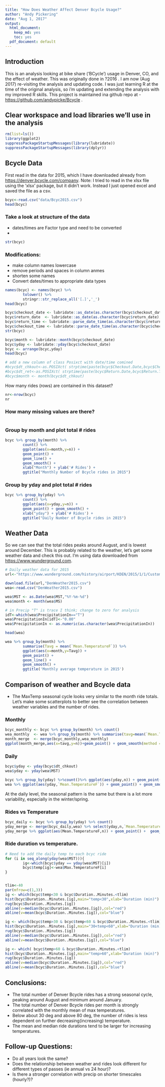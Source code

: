 ```yaml
---
title: "How Does Weather Affect Denver Bcycle Usage?"
author: "Andy Pickering"
date: "Aug 1, 2017"
output:
  html_document:
    keep_md: yes
    toc: yes
  pdf_document: default
---
```


## Introduction

This is an analysis looking at bike share ('BCycle') usage in Denver, CO, and the effect of weather. This was originally done in ?2016 . I am now (Aug 2017) re-visiting the analysis and updating code. I was just learning R at the time of the original analysis, so i'm updating and extending the analysis with my improved R skills. This project is maintained ina github repo at - <https://github.com/andypicke/Bcycle>
.

## Clear workspace and load libraries we'll use in the analysis
```r
rm(list=ls())
library(ggplot2)
suppressPackageStartupMessages(library(lubridate))
suppressPackageStartupMessages(library(dplyr))
```


## Bcycle Data

First read in the data for 2015, which I have downloaded already from <https://denver.bcycle.com/company>. Note: I tried to read in the xlsx file using the 'xlsx' package, but it didn't work. Instead I just opened excel and saved the file as a csv.

```r
bcyc<-read.csv("data/Bcyc2015.csv")
head(bcyc)
```


### Take a look at structure of the data
- dates/times are Factor type and need to be converted
- 
```r
str(bcyc)
```


### Modifications:
- make column names lowercase
- remove periods and spaces in column anmes
- shorten some names
- Convert dates/times to appropriate data types

```r
names(bcyc) <- names(bcyc) %>%
        tolower() %>%
        stringr::str_replace_all('[.]','_')
head(bcyc)
```

```r
bcyc$checkout_date <- lubridate::as_date(as.character(bcyc$checkout_date),'%m/%d/%y')
bcyc$return_date  <- lubridate::as_date(as.character(bcyc$return_date),'%m/%d/%y')
bcyc$return_time <- lubridate::parse_date_time(as.character(bcyc$return_time),'%I:%M:%S %p')
bcyc$checkout_time <- lubridate::parse_date_time(as.character(bcyc$checkout_time),'%I:%M:%S %p')
str(bcyc)
```


```r
bcyc$month <- lubridate::month(bcyc$checkout_date)
bcyc$yday <- lubridate::yday(bcyc$checkout_date)
bcyc <- arrange(bcyc,yday)
head(bcyc)
```



```r
# add a new column of class Posixct with date/time comined
#bcyc$dt_chkout<-as.POSIXct( strptime(paste(bcyc$Checkout.Date,bcyc$Checkout.Time),"%m/%d/%y %H:%M:%S"))
#bcyc$dt_ret<-as.POSIXct( strptime(paste(bcyc$Return.Date,bcyc$Return.Time),"%m/%d/%y %H:%M:%S"))
#bcyc$month <- month(bcyc$dt_chkout)
```



How many rides (rows) are contained in this dataset?
```r
nr<-nrow(bcyc)
nr
```


### How many missing values are there?
```r

```








### Group by month and plot total # rides
```r
bcyc %>% group_by(month) %>%
        count() %>% 
        ggplot(aes(x=month,y=n)) +
        geom_point() + 
        geom_line() + 
        geom_smooth() +
        xlab("Month") + ylab('# Rides') + 
        ggtitle("Monthly Number of Bcycle rides in 2015")
```


### Group by yday and plot total # rides
```r
bcyc %>% group_by(yday) %>% 
        count() %>% 
        ggplot(aes(x=yday,y=n)) +
        geom_point() + geom_smooth() + 
        xlab("yday") + ylab('# Rides') + 
        ggtitle("Daily Number of Bcycle rides in 2015")
```



## Weather Data
So we can see that the total rides peaks around August, and is lowest around December. This is probably related to the weather, let's get some weather data and check this out. I'm using data downloaded from <https://www.wunderground.com>.

```r

# Daily weather data for 2015
url<-"https://www.wunderground.com/history/airport/KDEN/2015/1/1/CustomHistory.html?dayend=31&monthend=12&yearend=2015&req_city=&req_state=&req_statename=&reqdb.zip=&reqdb.magic=&reqdb.wmo=&format=1"

download.file(url,"DenWeather2015.csv")
wea<-read.csv("DenWeather2015.csv")

wea$MST <- as.Date(wea$MST,"%Y-%m-%d")
wea$month <- month(wea$MS)

# in Precip "T" is trace I think; change to zero for analysis
idT<-which(wea$PrecipitationIn=="T")
wea$PrecipitationIn[idT]<-"0.00"
wea$PrecipitationIn <- as.numeric(as.character(wea$PrecipitationIn))

head(wea)

```


```r
wea %>% group_by(month) %>% 
        summarise(Tavg = mean(`Mean.TemperatureF`)) %>% 
        ggplot(aes(x=month,y=Tavg)) + 
        geom_point() + 
        geom_line() + 
        geom_smooth() +
        ggtitle('Monthly average temperature in 2015')

```


## Comparison of weather and Bcycle data 
- The MaxTemp seasonal cycle looks very similar to the month ride totals. Let's make some scatterplots to better see the correlation between weather variables and the number of rides.



### Monthly


```r
bcyc_monthly <- bcyc %>% group_by(month) %>% count()
wea_monthly  <- wea %>% group_by(month) %>% summarise(tavg=mean(`Mean.TemperatureF`,na.rm=TRUE))
month_merge  <- merge(bcyc_monthly,wea_monthly) 
ggplot(month_merge,aes(x=tavg,y=n))+geom_point() + geom_smooth(method = "lm")
```



### Daily

```r

bcyc$yday <- yday(bcyc$dt_chkout)
wea$yday <- yday(wea$MST)

bcyc %>% group_by(yday) %>%count()%>% ggplot(aes(yday,n)) + geom_point() + geom_smooth()
wea %>% ggplot(aes(yday,`Mean.TemperatureF`)) + geom_point() + geom_smooth()

```



At the daily level, the seasonal pattern is the same but there is a lot more variability, especially in the winter/spring.  
  

### Rides vs Temperature 
```r
bcyc_daily <- bcyc %>% group_by(yday) %>% count()
yday_merge <- merge(bcyc_daily,wea) %>% select(yday,n,`Mean.TemperatureF`)
yday_merge %>% ggplot(aes(Mean.TemperatureF,n)) + geom_point() +  geom_smooth(col='red') + geom_smooth(method = "lm")
```


### Ride duration vs temperature.

```r
# Need to add the daily temp to each bcyc ride
for (i in seq_along(yday(wea$MST))){
        ig<-which(bcyc$yday == yday(wea$MST)[i])
        bcyc$temp[ig]<-wea$Max.TemperatureF[i]
}


tlim<-40
par(mfrow=c(1,3))
ig <- which(bcyc$temp<30 & bcyc$Duration..Minutes.<tlim)
hist(bcyc$Duration..Minutes.[ig],main="temp<30",xlab="Duration (min)")
rug(bcyc$Duration..Minutes.[ig])
abline(v=median(bcyc$Duration..Minutes.[ig]),col="red")
abline(v=mean(bcyc$Duration..Minutes.[ig]),col="blue")

ig <- which(bcyc$temp>30 & bcyc$temp<60 & bcyc$Duration..Minutes.<tlim)
hist(bcyc$Duration..Minutes.[ig],main="30<temp<60",xlab="Duration (min)")
rug(bcyc$Duration..Minutes.[ig])
abline(v=median(bcyc$Duration..Minutes.[ig]),col="red")
abline(v=mean(bcyc$Duration..Minutes.[ig]),col="blue")

ig <- which( bcyc$temp>60 & bcyc$Duration..Minutes.<tlim)
hist(bcyc$Duration..Minutes.[ig],main="temp>60",xlab="Duration (min)")
rug(bcyc$Duration..Minutes.[ig])
abline(v=median(bcyc$Duration..Minutes.[ig]),col="red")
abline(v=mean(bcyc$Duration..Minutes.[ig]),col="blue")

```


## Conclusions:  
- The total number of Denver Bcycle rides has a strong seasonal cycle, peaking around August and minimum around January.  
- The total number of Denver Bcycle rides per month is strongly correlated with the monthly mean of max temperatures.  
- Below about 30 deg and above 80 deg, the number of rides is less dependent on further decreasing(increasing) temperature.  
- The mean and median ride durations tend to be larger for increasing temperatures.  

##  Follow-up Questions:  
- Do all years look the same?  
- Does the relationship between weather and rides look different for different types of passes (ie annual vs 24 hour)?  
- Is there a stronger correlation with precip on shorter timescales (hourly?)?

